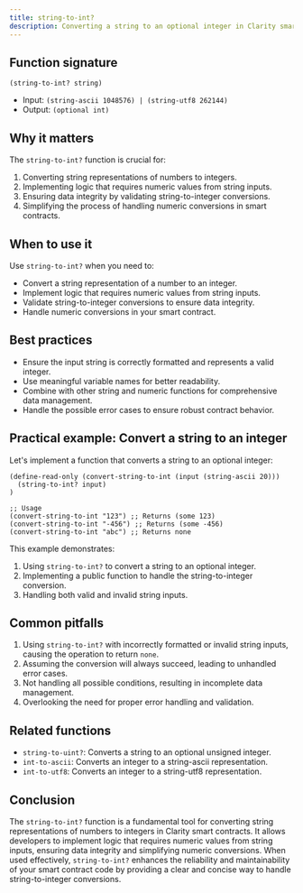 ```yaml
---
title: string-to-int?
description: Converting a string to an optional integer in Clarity smart contracts.
---
```


## Function signature

```clarity
(string-to-int? string)
```

- Input: `(string-ascii 1048576) | (string-utf8 262144)`
- Output: `(optional int)`

## Why it matters

The `string-to-int?` function is crucial for:

1. Converting string representations of numbers to integers.
2. Implementing logic that requires numeric values from string inputs.
3. Ensuring data integrity by validating string-to-integer conversions.
4. Simplifying the process of handling numeric conversions in smart contracts.

## When to use it

Use `string-to-int?` when you need to:

- Convert a string representation of a number to an integer.
- Implement logic that requires numeric values from string inputs.
- Validate string-to-integer conversions to ensure data integrity.
- Handle numeric conversions in your smart contract.

## Best practices

- Ensure the input string is correctly formatted and represents a valid integer.
- Use meaningful variable names for better readability.
- Combine with other string and numeric functions for comprehensive data management.
- Handle the possible error cases to ensure robust contract behavior.

## Practical example: Convert a string to an integer

Let's implement a function that converts a string to an optional integer:

```clarity
(define-read-only (convert-string-to-int (input (string-ascii 20)))
  (string-to-int? input)
)

;; Usage
(convert-string-to-int "123") ;; Returns (some 123)
(convert-string-to-int "-456") ;; Returns (some -456)
(convert-string-to-int "abc") ;; Returns none
```

This example demonstrates:
1. Using `string-to-int?` to convert a string to an optional integer.
2. Implementing a public function to handle the string-to-integer conversion.
3. Handling both valid and invalid string inputs.

## Common pitfalls

1. Using `string-to-int?` with incorrectly formatted or invalid string inputs, causing the operation to return `none`.
2. Assuming the conversion will always succeed, leading to unhandled error cases.
3. Not handling all possible conditions, resulting in incomplete data management.
4. Overlooking the need for proper error handling and validation.

## Related functions

- `string-to-uint?`: Converts a string to an optional unsigned integer.
- `int-to-ascii`: Converts an integer to a string-ascii representation.
- `int-to-utf8`: Converts an integer to a string-utf8 representation.

## Conclusion

The `string-to-int?` function is a fundamental tool for converting string representations of numbers to integers in Clarity smart contracts. It allows developers to implement logic that requires numeric values from string inputs, ensuring data integrity and simplifying numeric conversions. When used effectively, `string-to-int?` enhances the reliability and maintainability of your smart contract code by providing a clear and concise way to handle string-to-integer conversions.
